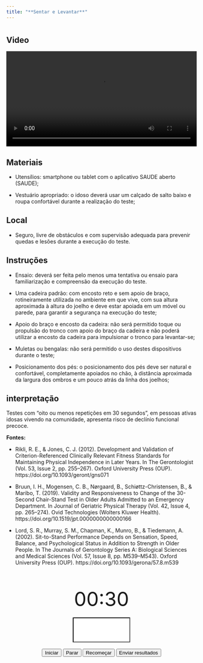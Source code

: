 ```yaml
---
title: "**Sentar e Levantar**"
---
```


# {.unnumbered .unlisted .tabset}

## Video

<center>
<video src="videos/sentar-e-levantar.mov" width="100%" controls></video>
</center>

## Materiais

- Utensílios: smartphone ou tablet com o aplicativo SAUDE aberto (SAUDE); 

- Vestuário apropriado: o idoso deverá usar um calçado de salto baixo e roupa confortável durante a realização do teste; 

## Local

- Seguro, livre de obstáculos e com supervisão adequada para prevenir quedas e lesões durante a execução do teste.

## Instruções

- Ensaio: deverá ser feita pelo menos uma tentativa ou ensaio para familiarização e compreensão da execução do teste.

- Uma cadeira padrão: com encosto reto e sem apoio de braço, rotineiramente utilizada no ambiente em que vive, com sua altura aproximada à altura do joelho e deve estar apoiada em um móvel ou parede, para garantir a segurança na execução do teste;

- Apoio do braço e encosto da cadeira: não será permitido toque ou propulsão do tronco com apoio do braço da cadeira e não poderá utilizar a encosto da cadeira para impulsionar o tronco para levantar-se;

- Muletas ou bengalas: não será permitido o uso destes dispositivos durante o teste;

- Posicionamento dos pés: o posicionamento dos pés deve ser natural e confortável, completamente apoiados no chão, à distância aproximada da largura dos ombros e um pouco atrás da linha dos joelhos; 

## interpretação

Testes com “oito ou menos repetições em 30 segundos”, em pessoas ativas idosas vivendo na comunidade, apresenta risco de declínio funcional precoce.

**Fontes:**

- Rikli, R. E., & Jones, C. J. (2012). Development and Validation of Criterion-Referenced Clinically Relevant Fitness Standards for Maintaining Physical Independence in Later Years. In The Gerontologist (Vol. 53, Issue 2, pp. 255–267). Oxford University Press (OUP). https://doi.org/10.1093/geront/gns071

- Bruun, I. H., Mogensen, C. B., Nørgaard, B., Schiøttz-Christensen, B., & Maribo, T. (2019). Validity and Responsiveness to Change of the 30-Second Chair-Stand Test in Older Adults Admitted to an Emergency Department. In Journal of Geriatric Physical Therapy (Vol. 42, Issue 4, pp. 265–274). Ovid Technologies (Wolters Kluwer Health). https://doi.org/10.1519/jpt.0000000000000166

- Lord, S. R., Murray, S. M., Chapman, K., Munro, B., & Tiedemann, A. (2002). Sit-to-Stand Performance Depends on Sensation, Speed, Balance, and Psychological Status in Addition to Strength in Older People. In The Journals of Gerontology Series A: Biological Sciences and Medical Sciences (Vol. 57, Issue 8, pp. M539–M543). Oxford University Press (OUP). https://doi.org/10.1093/gerona/57.8.m539


# {.unnumbered .unlisted .tabset}

<center>
    <br>
    <div id="clock" style="font-size: 52px;">00:30</div>
    <br>
    <input style="font-size:52px; width:30%; border-color:black; text-align:center;" type="number" id="numberInput" name="numberInput" min="0" step="1" required>
    <br>
    <br>
    <button id="startButton">Iniciar</button>
    <button id="stopButton">Parar</button>
    <button id="resetButton">Recomeçar</button>
    <button id="emailButton">Enviar resultados</button>
    <br>
</center>

<script>
let timer;
let isRunning = false;
let elapsedSeconds = 30; // Start from 30 seconds
let alarmSound = new Audio('alarm.mp3'); // Load the alarm sound

function formatTime(seconds) {
    const minutes = String(Math.floor(seconds / 60)).padStart(2, '0');
    const secs = String(seconds % 60).padStart(2, '0');
    return `${minutes}:${secs}`;
}

function updateClock() {
    document.getElementById("clock").innerHTML = formatTime(elapsedSeconds);
}

// Function to start the countdown
function startClock() {
    if (!isRunning && elapsedSeconds > 0) {
        timer = setInterval(() => {
            if (elapsedSeconds > 0) {
                elapsedSeconds--;
                updateClock();
            } else {
                clearInterval(timer); // Stop the countdown when it reaches 0
                alarmSound.play(); // Play the alarm sound when the timer hits zero
                isRunning = false;
            }
        }, 1000);
        isRunning = true;
    }
}

// Function to stop the countdown
function stopClock() {
    clearInterval(timer);
    isRunning = false;
}

// Function to reset the countdown
function resetClock() {
    stopClock();
    elapsedSeconds = 30; // Reset to 30 seconds
    updateClock(); // Update display to 00:30
}

// Function to send the clock time via email
function sendEmail() {
    const numberInput = document.getElementById("numberInput").value;
    const email = "alexandresancho.fisio@gmail.com"; // Replace with your email
    const subject = "Sentar-e-Levantar";
    const body = `${numberInput}`;
    window.location.href = `mailto:alexandresancho.fisio@gmail.com?subject=${encodeURIComponent(subject)}&body=${encodeURIComponent(body)}`;
}

// Event listeners for buttons
document.getElementById("startButton").onclick = startClock;
document.getElementById("stopButton").onclick = stopClock;
document.getElementById("resetButton").onclick = resetClock;
document.getElementById("emailButton").onclick = sendEmail;
</script>


